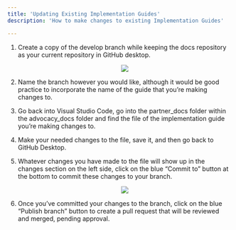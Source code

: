 ```yaml
---
title: 'Updating Existing Implementation Guides'
description: 'How to make changes to existing Implementation Guides'

---
```


1. Create a copy of the develop branch while keeping the docs repository as your current repository in GitHub desktop. 
    <p align="center">
    <img  src="Images/CopyDevelopBranch.png">
    </p>

2. Name the branch however you would like, although it would be good practice to incorporate the name of the guide that you’re making changes to. 
3. Go back into Visual Studio Code, go into the partner_docs folder within the advocacy_docs folder and find the file of the implementation guide you’re making changes to.
4. Make your needed changes to the file, save it, and then go back to GitHub Desktop. 
5. Whatever changes you have made to the file will show up in the changes section on the left side, click on the blue “Commit to” button at the bottom to commit these changes to your branch. 

    <p align="center">
    <img  src="Images/CommitChangestoBranch.png">
    </p>

6. Once you’ve committed your changes to the branch, click on the blue “Publish branch” button to create a pull request that will be reviewed and merged, pending approval. 
